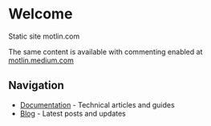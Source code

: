 # Welcome

Static site motlin.com

The same content is available with commenting enabled at [motlin.medium.com](https://motlin.medium.com/)

## Navigation

- [Documentation](/docs) - Technical articles and guides
- [Blog](/blog) - Latest posts and updates